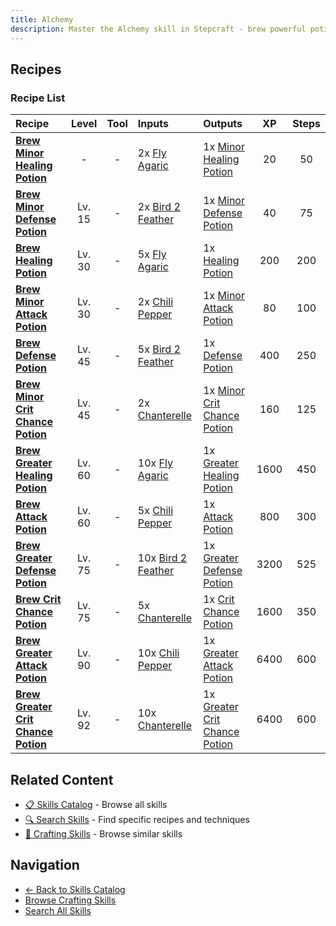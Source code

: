 ```yaml
---
title: Alchemy
description: Master the Alchemy skill in Stepcraft - brew powerful potions and elixirs using magical ingredients
---
```


## Recipes

### Recipe List

| Recipe | Level | Tool | Inputs | Outputs | XP | Steps |
|:-------|:-----:|:----:|:-------|:--------|:--:|:-----:|
| <a id="minor_healing_potion"></a>**[Brew Minor Healing Potion](/docs/items/individual/minor_healing_potion)** | - | - | 2x [Fly Agaric](/docs/resources/individual/fly_agaric) | 1x [Minor Healing Potion](/docs/items/individual/minor_healing_potion) | 20 | 50 |
| <a id="minor_defense_potion"></a>**[Brew Minor Defense Potion](/docs/items/individual/minor_defense_potion)** | Lv. 15 | - | 2x [Bird 2 Feather](/docs/resources/individual/bird_2_feather) | 1x [Minor Defense Potion](/docs/items/individual/minor_defense_potion) | 40 | 75 |
| <a id="healing_potion"></a>**[Brew Healing Potion](/docs/items/individual/healing_potion)** | Lv. 30 | - | 5x [Fly Agaric](/docs/resources/individual/fly_agaric) | 1x [Healing Potion](/docs/items/individual/healing_potion) | 200 | 200 |
| <a id="minor_attack_potion"></a>**[Brew Minor Attack Potion](/docs/items/individual/minor_attack_potion)** | Lv. 30 | - | 2x [Chili Pepper](/docs/resources/individual/chili_pepper) | 1x [Minor Attack Potion](/docs/items/individual/minor_attack_potion) | 80 | 100 |
| <a id="defense_potion"></a>**[Brew Defense Potion](/docs/items/individual/defense_potion)** | Lv. 45 | - | 5x [Bird 2 Feather](/docs/resources/individual/bird_2_feather) | 1x [Defense Potion](/docs/items/individual/defense_potion) | 400 | 250 |
| <a id="minor_crit_chance_potion"></a>**[Brew Minor Crit Chance Potion](/docs/items/individual/minor_crit_chance_potion)** | Lv. 45 | - | 2x [Chanterelle](/docs/resources/individual/chanterelle) | 1x [Minor Crit Chance Potion](/docs/items/individual/minor_crit_chance_potion) | 160 | 125 |
| <a id="greater_healing_potion"></a>**[Brew Greater Healing Potion](/docs/items/individual/greater_healing_potion)** | Lv. 60 | - | 10x [Fly Agaric](/docs/resources/individual/fly_agaric) | 1x [Greater Healing Potion](/docs/items/individual/greater_healing_potion) | 1600 | 450 |
| <a id="attack_potion"></a>**[Brew Attack Potion](/docs/items/individual/attack_potion)** | Lv. 60 | - | 5x [Chili Pepper](/docs/resources/individual/chili_pepper) | 1x [Attack Potion](/docs/items/individual/attack_potion) | 800 | 300 |
| <a id="greater_defense_potion"></a>**[Brew Greater Defense Potion](/docs/items/individual/greater_defense_potion)** | Lv. 75 | - | 10x [Bird 2 Feather](/docs/resources/individual/bird_2_feather) | 1x [Greater Defense Potion](/docs/items/individual/greater_defense_potion) | 3200 | 525 |
| <a id="crit_chance_potion"></a>**[Brew Crit Chance Potion](/docs/items/individual/crit_chance_potion)** | Lv. 75 | - | 5x [Chanterelle](/docs/resources/individual/chanterelle) | 1x [Crit Chance Potion](/docs/items/individual/crit_chance_potion) | 1600 | 350 |
| <a id="greater_attack_potion"></a>**[Brew Greater Attack Potion](/docs/items/individual/greater_attack_potion)** | Lv. 90 | - | 10x [Chili Pepper](/docs/resources/individual/chili_pepper) | 1x [Greater Attack Potion](/docs/items/individual/greater_attack_potion) | 6400 | 600 |
| <a id="greater_crit_chance_potion"></a>**[Brew Greater Crit Chance Potion](/docs/items/individual/greater_crit_chance_potion)** | Lv. 92 | - | 10x [Chanterelle](/docs/resources/individual/chanterelle) | 1x [Greater Crit Chance Potion](/docs/items/individual/greater_crit_chance_potion) | 6400 | 600 |

## Related Content

- [📋 Skills Catalog](/docs/skills) - Browse all skills
- [🔍 Search Skills](/search) - Find specific recipes and techniques
- [📝 Crafting Skills](/docs/skills#crafting) - Browse similar skills

## Navigation

- [← Back to Skills Catalog](/docs/skills)
- [Browse Crafting Skills](/docs/skills#crafting)
- [Search All Skills](/search)
